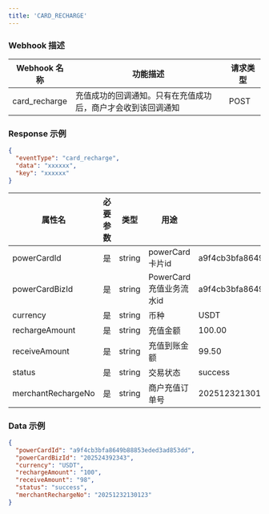 ```yaml
---
title: 'CARD_RECHARGE'
---
```


### Webhook 描述

| Webhook 名称 | 功能描述 | 请求类型 |
|--------------|----------|----------|
| card_recharge| 充值成功的回调通知。只有在充值成功后，商户才会收到该回调通知 | POST |

### Response 示例
```json
{
  "eventType": "card_recharge",
  "data": "xxxxxx",
  "key": "xxxxxx"
}
```

| 属性名       | 必要参数 | 类型     | 用途                 | 范例值                              | 备注 |
|--------------|----------|--------|--------------------|----------------------------------|------|
| powerCardId  | 是       | string | powerCard卡片id      | a9f4cb3bfa8649b88853eded3ad853dd |      |
| powerCardBizId  | 是       | string | PowerCard充值业务流水id	 | a9f4cb3bfa8649b88853eded3ad853dd |      |
| currency  | 是       | string | 币种	                | USDT                             |      |
| rechargeAmount | 是     | string | 充值金额               | 100.00                           |      |
| receiveAmount| 是     | string | 充值到账金额              | 99.50                            |      |
| status       | 是       | string | 交易状态               | success                          |      |
| merchantRechargeNo       | 是       | string | 商户充值订单号               |  20251232130123                                |      |

### Data 示例


```json
{
  "powerCardId": "a9f4cb3bfa8649b88853eded3ad853dd",
  "powerCardBizId": "202524392343",
  "currency": "USDT",
  "rechargeAmount": "100",
  "receiveAmount": "98",
  "status": "success",
  "merchantRechargeNo": "20251232130123"
}
```